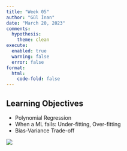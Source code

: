 ```yaml
---
title: "Week 05"
author: "Gül İnan"
date: "March 20, 2023"
comments:
  hypothesis: 
    theme: clean
execute: 
  enabled: true
  warning: false
  error: false
format: 
  html:
    code-fold: false
---
```


## Learning Objectives

-   Polynomial Regression
-   When a ML fails: Under-fitting, Over-fitting
-   Bias-Variance Trade-off

![](/images/over_under_fitting.png)
